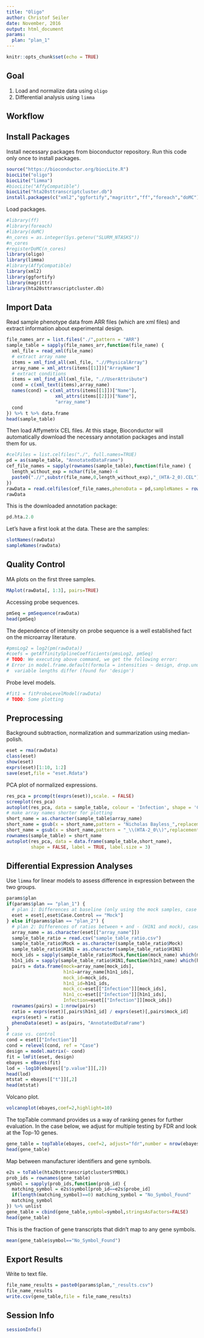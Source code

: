 ```yaml
---
title: "Oligo"
author: Christof Seiler
date: November, 2016
output: html_document
params:
  plan: "plan_1"
---
```


```r
knitr::opts_chunk$set(echo = TRUE)
```

## Goal

1. Load and normalize data using ``oligo``
2. Differential analysis using ``limma``

## Workflow

## Install Packages

Install necessary packages from bioconductor repository. Run this code only once to install packages.

```r
source("https://bioconductor.org/biocLite.R")
biocLite("oligo")
biocLite("limma")
#biocLite("AffyCompatible")
biocLite("hta20sttranscriptcluster.db")
install.packages(c("xml2","ggfortify","magrittr","ff","foreach","doMC"))
```

Load packages.

```r
#library(ff)
#library(foreach)
#library(doMC)
#n_cores = as.integer(Sys.getenv("SLURM_NTASKS"))
#n_cores
#registerDoMC(n_cores)
library(oligo)
library(limma)
#library(AffyCompatible)
library(xml2)
library(ggfortify)
library(magrittr)
library(hta20sttranscriptcluster.db)
```

## Import Data

Read sample phenotype data from ARR files (which are xml files) and extract information about experimental design. 

```r
file_names_arr = list.files("./",pattern = "ARR")
sample_table = sapply(file_names_arr,function(file_name) {
  xml_file = read_xml(file_name)
  # extract array name
  items = xml_find_all(xml_file, ".//PhysicalArray")
  array_name = xml_attrs(items[[1]])["ArrayName"]
  # extract conditions
  items = xml_find_all(xml_file, ".//UserAttribute")
  cond = c(xml_text(items),array_name)
  names(cond) = c(xml_attrs(items[[1]])["Name"],
                  xml_attrs(items[[2]])["Name"],
                  "array_name")
  cond
}) %>% t %>% data.frame
head(sample_table)
```

Then load Affymetrix CEL files. At this stage, Bioconductor will automatically download the necessary annotation packages and install them for us. 

```r
#celFiles = list.celfiles("./", full.names=TRUE)
pd = as(sample_table, "AnnotatedDataFrame")
cef_file_names = sapply(rownames(sample_table),function(file_name) {
  length_without_exp = nchar(file_name)-4
  paste0(".//",substr(file_name,0,length_without_exp),"_(HTA-2_0).CEL")
})
rawData = read.celfiles(cef_file_names,phenoData = pd,sampleNames = rownames(sample_table))
rawData
```

This is the downloaded annotation package:

```r
pd.hta.2.0
```

Let's have a first look at the data. These are the samples:

```r
slotNames(rawData)
sampleNames(rawData)
```

## Quality Control

MA plots on the first three samples.

```r
MAplot(rawData[, 1:3], pairs=TRUE)
```

Accessing probe sequences.

```r
pmSeq = pmSequence(rawData)
head(pmSeq)
```

The dependence of intensity on probe sequence is a well established fact on the microarray literature.

```r
#pmsLog2 = log2(pm(rawData))
#coefs = getAffinitySplineCoefficients(pmsLog2, pmSeq)
# TODO: We executing above command, we get the following error:
# Error in model.frame.default(formula = intensities ~ design, drop.unused.levels = TRUE) : 
#  variable lengths differ (found for 'design')
```

Probe level models.

```r
#fit1 = fitProbeLevelModel(rawData)
# TODO: Some plotting
```

## Preprocessing

Background subtraction, normalization and summarization using median-polish.

```r
eset = rma(rawData)
class(eset)
show(eset)
exprs(eset)[1:10, 1:2]
save(eset,file = "eset.Rdata")
```

PCA plot of normalized expressions.

```r
res_pca = prcomp(t(exprs(eset)),scale. = FALSE)
screeplot(res_pca)
autoplot(res_pca, data = sample_table, colour = 'Infection', shape = 'Case.Control', size = 3)
# make array names shorter for plotting
short_name = as.character(sample_table$array_name)
short_name = gsub(x = short_name,pattern = "Nicholas Bayless_",replacement = "")
short_name = gsub(x = short_name,pattern = "_\\(HTA-2_0\\)",replacement = "")
rownames(sample_table) = short_name
autoplot(res_pca, data = data.frame(sample_table,short_name), 
         shape = FALSE, label = TRUE, label.size = 3)
```

## Differential Expression Analyses

Use ``limma`` for linear models to assess difference in expression between the two groups.

```r
params$plan
if(params$plan == "plan_1") {
  # plan 1: Differences at baseline (only using the mock samples, case vs. control)
  eset = eset[,eset$Case.Control == "Mock"]
} else if(params$plan == "plan_2") {
  # plan 2: Differences of ratios between + and - (H1N1 and mock), case vs. control
  array_name = as.character(eset[["array_name"]])
  sample_table_ratio = read.csv("sample_table_ratio.csv")
  sample_table_ratio$Mock = as.character(sample_table_ratio$Mock)
  sample_table_ratio$H1N1 = as.character(sample_table_ratio$H1N1)
  mock_ids = sapply(sample_table_ratio$Mock,function(mock_name) which(mock_name == array_name))
  h1n1_ids = sapply(sample_table_ratio$H1N1,function(h1n1_name) which(h1n1_name == array_name))
  pairs = data.frame(mock=array_name[mock_ids],
                     h1n1=array_name[h1n1_ids],
                     mock_id=mock_ids,
                     h1n1_id=h1n1_ids,
                     mock_cc=eset[["Infection"]][mock_ids],
                     h1n1_cc=eset[["Infection"]][h1n1_ids],
                     Infection=eset[["Infection"]][mock_ids])
  rownames(pairs) = 1:nrow(pairs)
  ratio = exprs(eset)[,pairs$h1n1_id] / exprs(eset)[,pairs$mock_id]
  exprs(eset) = ratio
  phenoData(eset) = as(pairs, "AnnotatedDataFrame")
}
# case vs. control
cond = eset[["Infection"]]
cond = relevel(cond, ref = "Case")
design = model.matrix(~ cond)
fit = lmFit(eset, design)
ebayes = eBayes(fit)
lod = -log10(ebayes[["p.value"]][,2])
head(lod)
mtstat = ebayes[["t"]][,2]
head(mtstat)
```

Volcano plot.

```r
volcanoplot(ebayes,coef=2,highlight=10)
```

The topTable command provides us a way of ranking genes for further evaluation. In the case below, we adjust for multiple testing by FDR and look at the Top-10 genes. 

```r
gene_table = topTable(ebayes, coef=2, adjust="fdr",number = nrow(ebayes))
head(gene_table)
```

Map between manufacturer identifiers and gene symbols.

```r
e2s = toTable(hta20sttranscriptclusterSYMBOL)
prob_ids = rownames(gene_table)
symbol = sapply(prob_ids,function(prob_id) {
  matching_symbol = e2s$symbol[prob_id==e2s$probe_id]
  if(length(matching_symbol)==0) matching_symbol = "No_Symbol_Found"
  matching_symbol
}) %>% unlist
gene_table = cbind(gene_table,symbol=symbol,stringsAsFactors=FALSE)
head(gene_table)
```

This is the fraction of gene transcripts that didn't map to any gene symbols.

```r
mean(gene_table$symbol=="No_Symbol_Found")
```

## Export Results

Write to text file.

```r
file_name_results = paste0(params$plan,"_results.csv")
file_name_results
write.csv(gene_table,file = file_name_results)
```

## Session Info

```r
sessionInfo()
```

